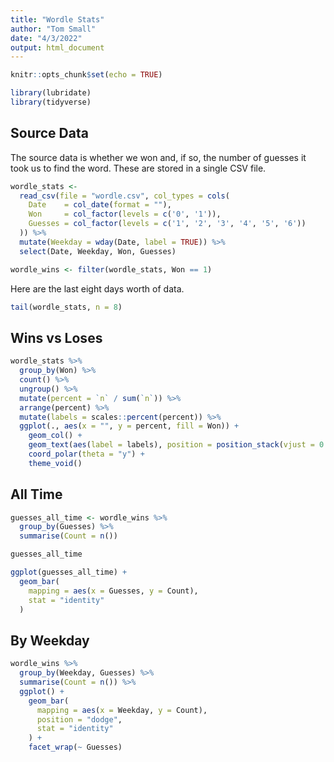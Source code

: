 ```yaml
---
title: "Wordle Stats"
author: "Tom Small"
date: "4/3/2022"
output: html_document
---
```


```r
knitr::opts_chunk$set(echo = TRUE)

library(lubridate)
library(tidyverse)
```

## Source Data

The source data is whether we won and, if so, the number of guesses it took us to find the word. These are stored in a single CSV file.

```r
wordle_stats <-
  read_csv(file = "wordle.csv", col_types = cols(
    Date    = col_date(format = ""),
    Won     = col_factor(levels = c('0', '1')),
    Guesses = col_factor(levels = c('1', '2', '3', '4', '5', '6'))
  )) %>%
  mutate(Weekday = wday(Date, label = TRUE)) %>%
  select(Date, Weekday, Won, Guesses)

wordle_wins <- filter(wordle_stats, Won == 1)
```

Here are the last eight days worth of data.

```r
tail(wordle_stats, n = 8)
```

## Wins vs Loses

```r
wordle_stats %>%
  group_by(Won) %>%
  count() %>%
  ungroup() %>%
  mutate(percent = `n` / sum(`n`)) %>%
  arrange(percent) %>%
  mutate(labels = scales::percent(percent)) %>%
  ggplot(., aes(x = "", y = percent, fill = Won)) +
    geom_col() +
    geom_text(aes(label = labels), position = position_stack(vjust = 0.5)) +
    coord_polar(theta = "y") +
    theme_void()
```

## All Time

```r
guesses_all_time <- wordle_wins %>%
  group_by(Guesses) %>%
  summarise(Count = n())

guesses_all_time
```

```r
ggplot(guesses_all_time) +
  geom_bar(
    mapping = aes(x = Guesses, y = Count),
    stat = "identity"
  )
```

## By Weekday

```r
wordle_wins %>%
  group_by(Weekday, Guesses) %>%
  summarise(Count = n()) %>%
  ggplot() +
    geom_bar(
      mapping = aes(x = Weekday, y = Count),
      position = "dodge",
      stat = "identity"
    ) +
    facet_wrap(~ Guesses)
```
